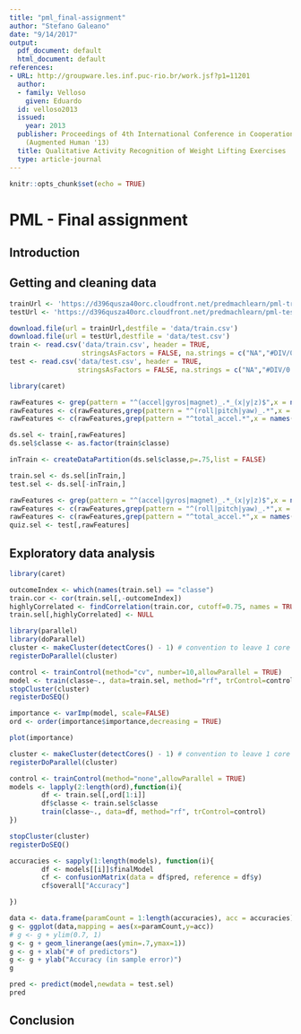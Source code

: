 ```yaml
---
title: "pml_final-assignment"
author: "Stefano Galeano"
date: "9/14/2017"
output:
  pdf_document: default
  html_document: default
references:
- URL: http://groupware.les.inf.puc-rio.br/work.jsf?p1=11201
  author:
  - family: Velloso
    given: Eduardo
  id: velloso2013
  issued:
    year: 2013
  publisher: Proceedings of 4th International Conference in Cooperation with SIGCHI
    (Augmented Human '13)
  title: Qualitative Activity Recognition of Weight Lifting Exercises
  type: article-journal
---
```



```r
knitr::opts_chunk$set(echo = TRUE)
```

# PML - Final assignment

## Introduction

## Getting and cleaning data

```r
trainUrl <- 'https://d396qusza40orc.cloudfront.net/predmachlearn/pml-training.csv'
testUrl <- 'https://d396qusza40orc.cloudfront.net/predmachlearn/pml-testing.csv'

download.file(url = trainUrl,destfile = 'data/train.csv')
download.file(url = testUrl,destfile = 'data/test.csv')
train <- read.csv('data/train.csv', header = TRUE,
                  stringsAsFactors = FALSE, na.strings = c("NA","#DIV/0!",""))
test <- read.csv('data/test.csv', header = TRUE,
                 stringsAsFactors = FALSE, na.strings = c("NA","#DIV/0!",""))
```

```r
library(caret)

rawFeatures <- grep(pattern = "^(accel|gyros|magnet)_.*_(x|y|z)$",x = names(train))
rawFeatures <- c(rawFeatures,grep(pattern = "^(roll|pitch|yaw)_.*",x = names(train)))
rawFeatures <- c(rawFeatures,grep(pattern = "^total_accel.*",x = names(train)))

ds.sel <- train[,rawFeatures]
ds.sel$classe <- as.factor(train$classe)
```

```r
inTrain <- createDataPartition(ds.sel$classe,p=.75,list = FALSE)

train.sel <- ds.sel[inTrain,]
test.sel <- ds.sel[-inTrain,]
```

```r
rawFeatures <- grep(pattern = "^(accel|gyros|magnet)_.*_(x|y|z)$",x = names(test))
rawFeatures <- c(rawFeatures,grep(pattern = "^(roll|pitch|yaw)_.*",x = names(test)))
rawFeatures <- c(rawFeatures,grep(pattern = "^total_accel.*",x = names(test)))
quiz.sel <- test[,rawFeatures]
```

## Exploratory data analysis

```r
library(caret)

outcomeIndex <- which(names(train.sel) == "classe")
train.cor <- cor(train.sel[,-outcomeIndex])
highlyCorrelated <- findCorrelation(train.cor, cutoff=0.75, names = TRUE)
train.sel[,highlyCorrelated] <- NULL
```

```r
library(parallel)
library(doParallel)
cluster <- makeCluster(detectCores() - 1) # convention to leave 1 core for OS
registerDoParallel(cluster)

control <- trainControl(method="cv", number=10,allowParallel = TRUE)
model <- train(classe~., data=train.sel, method="rf", trControl=control)
stopCluster(cluster)
registerDoSEQ()
```

```r
importance <- varImp(model, scale=FALSE)
ord <- order(importance$importance,decreasing = TRUE)

plot(importance)
```

```r
cluster <- makeCluster(detectCores() - 1) # convention to leave 1 core for OS
registerDoParallel(cluster)

control <- trainControl(method="none",allowParallel = TRUE)
models <- lapply(2:length(ord),function(i){
        df <- train.sel[,ord[1:i]]
        df$classe <- train.sel$classe
        train(classe~., data=df, method="rf", trControl=control)      
})

stopCluster(cluster)
registerDoSEQ()
```
```r
accuracies <- sapply(1:length(models), function(i){
        df <- models[[i]]$finalModel
        cf <- confusionMatrix(data = df$pred, reference = df$y)
        cf$overall["Accuracy"]

})
```
```r
data <- data.frame(paramCount = 1:length(accuracies), acc = accuracies)
g <- ggplot(data,mapping = aes(x=paramCount,y=acc))
# g <- g + ylim(0.7, 1)
g <- g + geom_linerange(aes(ymin=.7,ymax=1))
g <- g + xlab("# of predictors")
g <- g + ylab("Accuracy (in sample error)")
g
```
```r
pred <- predict(model,newdata = test.sel)
pred
```
## Conclusion
